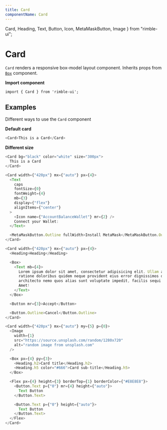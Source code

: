 ```yaml
---
title: Card
componentName: Card
---
```


  Card,
  Heading,
  Text,
  Button,
  Icon,
  MetaMaskButton,
  Image
} from "rimble-ui";

# Card

`Card` renders a responsive box-model layout component. Inherits props from [`Box`](/components/rimble-ui/Box) component.

**Import component**

```lang=jsx
import { Card } from 'rimble-ui';
```

## Examples

Different ways to use the `Card` component

**Default card**

```js is=react-live
<Card>This is a Card</Card>
```

**Different size**

```js is=react-live
<Card bg="black" color="white" size="300px">
  This is a Card
</Card>
```

```js is=react-live
<Card width={"420px"} mx={"auto"} px={4}>
  <Text
    caps
    fontSize={0}
    fontWeight={4}
    mb={3}
    display={"flex"}
    alignItems={"center"}
  >
    <Icon name={"AccountBalanceWallet"} mr={2} />
    Connect your Wallet:
  </Text>

  <MetaMaskButton.Outline fullWidth>Install MetaMask</MetaMaskButton.Outline>
</Card>
```

```js is=react-live
<Card width={"420px"} mx={"auto"} px={4}>
  <Heading>Heading</Heading>

  <Box>
    <Text mb={4}>
      Lorem ipsum dolor sit amet, consectetur adipisicing elit. Ullam autem
      ratione doloribus quidem neque provident eius error dignissimos delectus
      architecto nemo quos alias sunt voluptate impedit, facilis sequi tempore.
      Amet!
    </Text>
  </Box>

  <Button mr={3}>Accept</Button>

  <Button.Outline>Cancel</Button.Outline>
</Card>
```

```js is=react-live
<Card width={"420px"} mx={"auto"} my={5} p={0}>
  <Image
    width={1}
    src="https://source.unsplash.com/random/1280x720"
    alt="random image from unsplash.com"
  />

  <Box px={4} py={3}>
    <Heading.h2>Card title</Heading.h2>
    <Heading.h5 color="#666">Card sub-title</Heading.h5>
  </Box>

  <Flex px={4} height={3} borderTop={1} borderColor={"#E8E8E8"}>
    <Button.Text p={"0"} mr={4} height={"auto"}>
      Text Button
    </Button.Text>

    <Button.Text p={"0"} height={"auto"}>
      Text Button
    </Button.Text>
  </Flex>
</Card>
```

